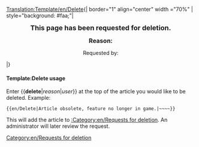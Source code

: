 <noinclude>[[Translation:Template/en/Delete]]</noinclude>{| border="1" align="center" width ="70%"
| style="background: #faa;"|
<center><font size = 4>'''This page has been requested for deletion.'''</font>

<font size = 3>'''Reason: {{{1|<font color="red">None given</font>}}}'''</font>

Requested by: {{{2|<font color="red">Anonymous</font>}}}
</center>
|}
<includeonly>[[Category:en/Requests for deletion]]</includeonly>

<noinclude>
====Template:Delete usage====
Enter <nowiki>{{</nowiki>'''delete'''|''reason''|''user''<nowiki>}}</nowiki> at the top of the article you would like to be deleted. Example:
<pre>{{en/Delete|Article obsolete, feature no longer in game.|~~~~}}</pre>
This will add the article to [[:Category:en/Requests for deletion]].  An administrator will later review the request.
</noinclude>